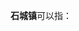 '''石城镇'''可以指：
{{PRC admin/disambig|11/02/28/116/000|14/04/25/102/000|21/06/82/111/000|42/12/23/102/000|44/08/81/101/000|44/53/23/109/000}}
{{disambig|cat=三字中国镇名消歧义}}